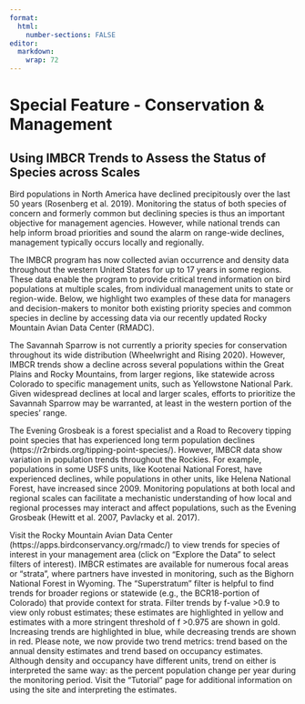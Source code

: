 ```yaml
---
format:
  html:
    number-sections: FALSE
editor: 
  markdown: 
    wrap: 72
---
```


# Special Feature - Conservation & Management {#sec-feature}

## Using IMBCR Trends to Assess the Status of Species across Scales


Bird populations in North America have declined precipitously over the last 50 years (Rosenberg et al. 2019). Monitoring the status of both species of concern and formerly common but declining species is thus an important objective for management agencies. However, while national trends can help inform broad priorities and sound the alarm on range-wide declines, management typically occurs locally and regionally.  

The IMBCR program has now collected avian occurrence and density data throughout the western United States for up to 17 years in some regions. These data enable the program to provide critical trend information on bird populations at multiple scales, from individual management units to state or region-wide. Below, we highlight two examples of these data for managers and decision-makers to monitor both existing priority species and common species in decline by accessing data via our recently updated Rocky Mountain Avian Data Center (RMADC).  

The Savannah Sparrow is not currently a priority species for conservation throughout its wide distribution (Wheelwright and Rising 2020). However, IMBCR trends show a decline across several populations within the Great Plains and Rocky Mountains, from larger regions, like statewide across Colorado to specific management units, such as Yellowstone National Park. Given widespread declines at local and larger scales, efforts to prioritize the Savannah Sparrow may be warranted, at least in the western portion of the species’ range.  

The Evening Grosbeak is a forest specialist and a Road to Recovery tipping point species that has experienced long term population declines (https://r2rbirds.org/tipping-point-species/). However, IMBCR data show variation in population trends throughout the Rockies. For example, populations in some USFS units, like Kootenai National Forest, have experienced declines, while populations in other units, like Helena National Forest, have increased since 2009. Monitoring populations at both local and regional scales can facilitate a mechanistic understanding of how local and regional processes may interact and affect populations, such as the Evening Grosbeak (Hewitt et al. 2007, Pavlacky et al. 2017).   

Visit the Rocky Mountain Avian Data Center (https://apps.birdconservancy.org/rmadc/) to view trends for species of interest in your management area (click on “Explore the Data” to select filters of interest). IMBCR estimates are available for numerous focal areas or “strata”, where partners have invested in monitoring, such as the Bighorn National Forest in Wyoming.  The “Superstratum” filter is helpful to find trends for broader regions or statewide (e.g., the BCR18-portion of Colorado) that provide context for strata. Filter trends by f-value >0.9 to view only robust estimates; these estimates are highlighted in yellow and estimates with a more stringent threshold of f >0.975 are shown in gold. Increasing trends are highlighted in blue, while decreasing trends are shown in red. Please note, we now provide two trend metrics: trend based on the annual density estimates and trend based on occupancy estimates. Although density and occupancy have different units, trend on either is interpreted the same way: as the percent population change per year during the monitoring period. Visit the “Tutorial” page for additional information on using the site and interpreting the estimates.
